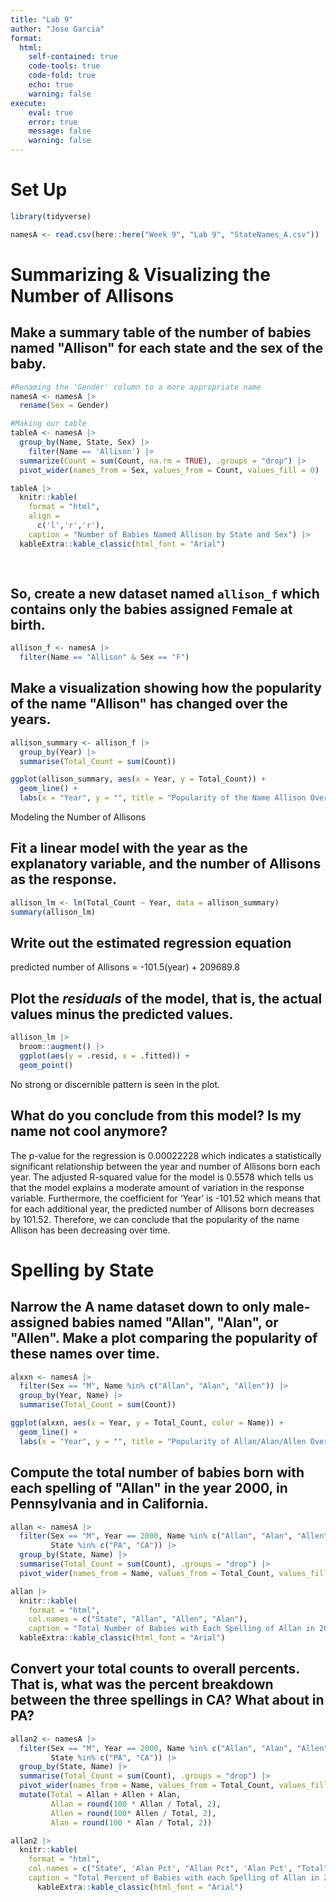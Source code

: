 ```yaml
---
title: "Lab 9"
author: "Jose Garcia"
format:
  html:
    self-contained: true
    code-tools: true
    code-fold: true
    echo: true
    warning: false
execute:
    eval: true
    error: true
    message: false
    warning: false
---
```


# Set Up

```r
library(tidyverse)

namesA <- read.csv(here::here("Week 9", "Lab 9", "StateNames_A.csv"))
```

# Summarizing & Visualizing the Number of Allisons

## Make a summary table of the number of babies named \"Allison\" for each state and the sex of the baby.

```r

#Renaming the 'Gender' column to a more appropriate name
namesA <- namesA |>
  rename(Sex = Gender)

#Making our table
tableA <- namesA |>
  group_by(Name, State, Sex) |>
    filter(Name == 'Allison') |>
  summarize(Count = sum(Count, na.rm = TRUE), .groups = "drop") |>
  pivot_wider(names_from = Sex, values_from = Count, values_fill = 0)

tableA |>
  knitr::kable(
    format = "html",
    align = 
      c('l','r','r'),
    caption = "Number of Babies Named Allison by State and Sex") |>
  kableExtra::kable_classic(html_font = "Arial")
  
  
```

##  So, create a new dataset named `allison_f` which contains **only** the babies assigned `F`emale at birth.

```r
allison_f <- namesA |>
  filter(Name == "Allison" & Sex == "F")
```

## Make a visualization showing how the popularity of the name \"Allison\" has changed over the years.

```r
allison_summary <- allison_f |>
  group_by(Year) |>
  summarise(Total_Count = sum(Count))

ggplot(allison_summary, aes(x = Year, y = Total_Count)) +
  geom_line() + 
  labs(x = "Year", y = "", title = "Popularity of the Name Allison Over Time")
```

Modeling the Number of Allisons

## Fit a linear model with the year as the explanatory variable, and the number of Allisons as the response.

```r
allison_lm <- lm(Total_Count ~ Year, data = allison_summary)
summary(allison_lm)
```

## Write out the estimated regression equation

<div>

predicted number of Allisons = -101.5(year) + 209689.8

</div>

## Plot the *residuals* of the model, that is, the actual values minus the predicted values.

```r
allison_lm |>
  broom::augment() |>
  ggplot(aes(y = .resid, x = .fitted)) + 
  geom_point() 
```

<div>

No strong or discernible pattern is seen in the plot.

</div>

## What do you conclude from this model? Is my name not cool anymore?

<div>

The p-value for the regression is 0.00022228 which indicates a statistically significant relationship between the year and number of Allisons born each year. The adjusted R-squared value for the model is 0.5578 which tells us that the model explains a moderate amount of variation in the response variable. Furthermore, the coefficient for 'Year' is -101.52 which means that for each additional year, the predicted number of Allisons born decreases by 101.52. Therefore, we can conclude that the popularity of the name Allison has been decreasing over time.

</div>

# Spelling by State

## Narrow the A name dataset down to only male-assigned babies named \"Allan\", \"Alan\", or \"Allen\". Make a plot comparing the popularity of these names over time.

```r
alxxn <- namesA |>
  filter(Sex == "M", Name %in% c("Allan", "Alan", "Allen")) |>
  group_by(Year, Name) |>
  summarise(Total_Count = sum(Count))

ggplot(alxxn, aes(x = Year, y = Total_Count, color = Name)) +
  geom_line() +
  labs(x = "Year", y = "", title = "Popularity of Allan/Alan/Allen Over Time")
```

## Compute the total number of babies born with each spelling of \"Allan\" in the year 2000, in Pennsylvania and in California.

```r
allan <- namesA |>
  filter(Sex == "M", Year == 2000, Name %in% c("Allan", "Alan", "Allen"),
         State %in% c("PA", "CA")) |>
  group_by(State, Name) |>
  summarise(Total_Count = sum(Count), .groups = "drop") |>
  pivot_wider(names_from = Name, values_from = Total_Count, values_fill = 0)

allan |>
  knitr::kable(
    format = "html",
    col.names = c("State", "Allan", "Allen", "Alan"),
    caption = "Total Number of Babies with Each Spelling of Allan in 2000") |>
  kableExtra::kable_classic(html_font = "Arial")
```

## Convert your total counts to overall percents. That is, what was the percent breakdown between the three spellings in CA? What about in PA?

```r

allan2 <- namesA |>
  filter(Sex == "M", Year == 2000, Name %in% c("Allan", "Alan", "Allen"),
         State %in% c("PA", "CA")) |>
  group_by(State, Name) |>
  summarise(Total_Count = sum(Count), .groups = "drop") |>
  pivot_wider(names_from = Name, values_from = Total_Count, values_fill = 0) |>
  mutate(Total = Allan + Allen + Alan,
         Allan = round(100 * Allan / Total, 2),
         Allen = round(100* Allen / Total, 2),
         Alan = round(100 * Alan / Total, 2))

allan2 |>
  knitr::kable(
    format = "html",
    col.names = c("State", 'Alan Pct', "Allan Pct", 'Alan Pct', "Total"),
    caption = "Total Percent of Babies with each Spelling of Allan in 2000, by State")|>
      kableExtra::kable_classic(html_font = "Arial")

```
